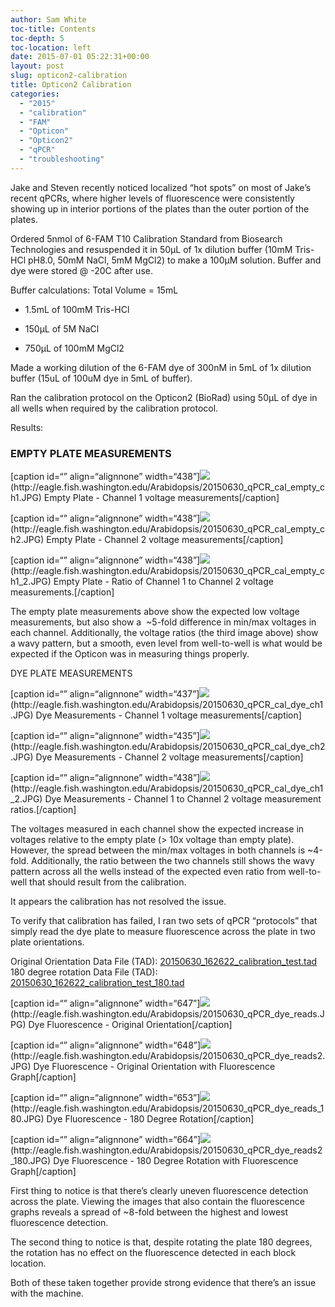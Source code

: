 ```yaml
---
author: Sam White
toc-title: Contents
toc-depth: 5
toc-location: left
date: 2015-07-01 05:22:31+00:00
layout: post
slug: opticon2-calibration
title: Opticon2 Calibration
categories:
  - "2015"
  - "calibration"
  - "FAM"
  - "Opticon"
  - "Opticon2"
  - "qPCR"
  - "troubleshooting"
---
```


Jake and Steven recently noticed localized "hot spots" on most of Jake's recent qPCRs, where higher levels of fluorescence were consistently showing up in interior portions of the plates than the outer portion of the plates.

Ordered 5nmol of 6-FAM T10 Calibration Standard from Biosearch Technologies and resuspended it in 50μL of 1x dilution buffer (10mM Tris-HCl pH8.0, 50mM NaCl, 5mM MgCl2) to make a 100μM solution. Buffer and dye were stored @ -20C after use.

Buffer calculations: Total Volume = 15mL




    
  * 1.5mL of 100mM Tris-HCl

    
  * 150μL of 5M NaCl

    
  * 750μL of 100mM MgCl2



Made a working dilution of the 6-FAM dye of 300nM in 5mL of 1x dilution buffer (15uL of 100uM dye in 5mL of buffer).

Ran the calibration protocol on the Opticon2 (BioRad) using 50μL of dye in all wells when required by the calibration protocol.



Results:



### EMPTY PLATE MEASUREMENTS



[caption id="" align="alignnone" width="438"]![](https://eagle.fish.washington.edu/Arabidopsis/20150630_qPCR_cal_empty_ch1.JPG)(http://eagle.fish.washington.edu/Arabidopsis/20150630_qPCR_cal_empty_ch1.JPG) Empty Plate - Channel 1 voltage measurements[/caption]



[caption id="" align="alignnone" width="438"]![](https://eagle.fish.washington.edu/Arabidopsis/20150630_qPCR_cal_empty_ch2.JPG)(http://eagle.fish.washington.edu/Arabidopsis/20150630_qPCR_cal_empty_ch2.JPG) Empty Plate - Channel 2 voltage measurements[/caption]



[caption id="" align="alignnone" width="438"]![](https://eagle.fish.washington.edu/Arabidopsis/20150630_qPCR_cal_empty_ch1_2.JPG)(http://eagle.fish.washington.edu/Arabidopsis/20150630_qPCR_cal_empty_ch1_2.JPG) Empty Plate - Ratio of Channel 1 to Channel 2 voltage measurements.[/caption]



The empty plate measurements above show the expected low voltage measurements, but also show a  ~5-fold difference in min/max voltages in each channel. Additionally, the voltage ratios (the third image above) show a wavy pattern, but a smooth, even level from well-to-well is what would be expected if the Opticon was in measuring things properly.



DYE PLATE MEASUREMENTS

[caption id="" align="alignnone" width="437"]![](https://eagle.fish.washington.edu/Arabidopsis/20150630_qPCR_cal_dye_ch1.JPG)(http://eagle.fish.washington.edu/Arabidopsis/20150630_qPCR_cal_dye_ch1.JPG) Dye Measurements - Channel 1 voltage measurements[/caption]



[caption id="" align="alignnone" width="435"]![](https://eagle.fish.washington.edu/Arabidopsis/20150630_qPCR_cal_dye_ch2.JPG)(http://eagle.fish.washington.edu/Arabidopsis/20150630_qPCR_cal_dye_ch2.JPG) Dye Measurements - Channel 2 voltage measurements[/caption]



[caption id="" align="alignnone" width="438"]![](https://eagle.fish.washington.edu/Arabidopsis/20150630_qPCR_cal_dye_ch1_2.JPG)(http://eagle.fish.washington.edu/Arabidopsis/20150630_qPCR_cal_dye_ch1_2.JPG) Dye Measurements - Channel 1 to Channel 2 voltage measurement ratios.[/caption]



The voltages measured in each channel show the expected increase in voltages relative to the empty plate (> 10x voltage than empty plate). However, the spread between the min/max voltages in both channels is ~4-fold. Additionally, the ratio between the two channels still shows the wavy pattern across all the wells instead of the expected even ratio from well-to-well that should result from the calibration.

It appears the calibration has not resolved the issue.



To verify that calibration has failed, I ran two sets of qPCR "protocols" that simply read the dye plate to measure fluorescence across the plate in two plate orientations.

Original Orientation Data File (TAD): [20150630_162622_calibration_test.tad](https://eagle.fish.washington.edu/Arabidopsis/qPCR/Opticon/20150630_162622_calibration_test.tad)
180 degree rotation Data File (TAD): [20150630_162622_calibration_test_180.tad](https://eagle.fish.washington.edu/Arabidopsis/qPCR/Opticon/20150630_162622_calibration_test_180.tad)



[caption id="" align="alignnone" width="647"]![](https://eagle.fish.washington.edu/Arabidopsis/20150630_qPCR_dye_reads.JPG)(http://eagle.fish.washington.edu/Arabidopsis/20150630_qPCR_dye_reads.JPG) Dye Fluorescence - Original Orientation[/caption]



[caption id="" align="alignnone" width="648"]![](https://eagle.fish.washington.edu/Arabidopsis/20150630_qPCR_dye_reads2.JPG)(http://eagle.fish.washington.edu/Arabidopsis/20150630_qPCR_dye_reads2.JPG) Dye Fluorescence - Original Orientation with Fluorescence Graph[/caption]



[caption id="" align="alignnone" width="653"]![](https://eagle.fish.washington.edu/Arabidopsis/20150630_qPCR_dye_reads_180.JPG)(http://eagle.fish.washington.edu/Arabidopsis/20150630_qPCR_dye_reads_180.JPG) Dye Fluorescence - 180 Degree Rotation[/caption]



[caption id="" align="alignnone" width="664"]![](https://eagle.fish.washington.edu/Arabidopsis/20150630_qPCR_dye_reads2_180.JPG)(http://eagle.fish.washington.edu/Arabidopsis/20150630_qPCR_dye_reads2_180.JPG) Dye Fluorescence - 180 Degree Rotation with Fluorescence Graph[/caption]





First thing to notice is that there's clearly uneven fluorescence detection across the plate. Viewing the images that also contain the fluorescence graphs reveals a spread of ~8-fold between the highest and lowest fluorescence detection.

The second thing to notice is that, despite rotating the plate 180 degrees, the rotation has no effect on the fluorescence detected in each block location.

Both of these taken together provide strong evidence that there's an issue with the machine.
